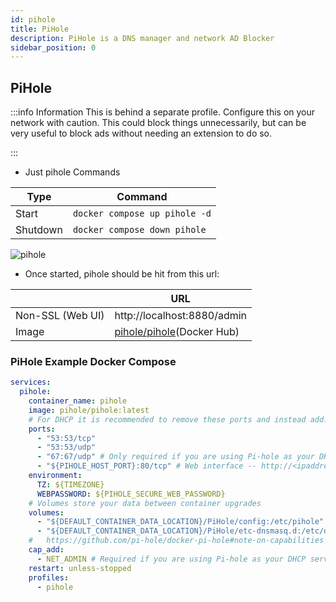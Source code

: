 ```yaml
---
id: pihole
title: PiHole
description: PiHole is a DNS manager and network AD Blocker
sidebar_position: 0
---
```


## PiHole

:::info Information
This is behind a separate profile. Configure this on your network with caution. This could block things unnecessarily, but can be very useful to block ads without needing an extension to do so.

:::

- Just pihole Commands

| Type     | Command                       |
| -------- | ----------------------------- |
| Start    | `docker compose up pihole -d` |
| Shutdown | `docker compose down pihole`  |

<img src="/Home-Media-Docker/img/pihole.png" alt="pihole" />

- Once started, pihole should be hit from this url:

|                  | URL                                                                 |
| ---------------- | ------------------------------------------------------------------- |
| Non-SSL (Web UI) | http://localhost:8880/admin                                         |
| Image            | [pihole/pihole](https://hub.docker.com/r/pihole/pihole)(Docker Hub) |

### PiHole Example Docker Compose

```yaml
services:
  pihole:
    container_name: pihole
    image: pihole/pihole:latest
    # For DHCP it is recommended to remove these ports and instead add: network_mode: "host"
    ports:
      - "53:53/tcp"
      - "53:53/udp"
      - "67:67/udp" # Only required if you are using Pi-hole as your DHCP server
      - "${PIHOLE_HOST_PORT}:80/tcp" # Web interface -- http://<ipaddress>:${PIHOLE_HOST_PORT}/admin
    environment:
      TZ: ${TIMEZONE}
      WEBPASSWORD: ${PIHOLE_SECURE_WEB_PASSWORD}
    # Volumes store your data between container upgrades
    volumes:
      - "${DEFAULT_CONTAINER_DATA_LOCATION}/PiHole/config:/etc/pihole"
      - "${DEFAULT_CONTAINER_DATA_LOCATION}/PiHole/etc-dnsmasq.d:/etc/dnsmasq.d"
    #   https://github.com/pi-hole/docker-pi-hole#note-on-capabilities
    cap_add:
      - NET_ADMIN # Required if you are using Pi-hole as your DHCP server, else not needed
    restart: unless-stopped
    profiles:
      - pihole
```
